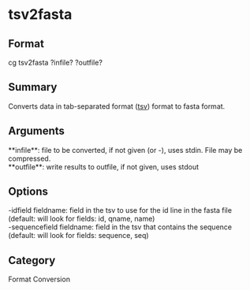 = tsv2fasta =

== Format ==
cg tsv2fasta ?infile? ?outfile?

== Summary ==
Converts data in tab-separated format ([[tsv]]) format to fasta format.

== Arguments ==
; **infile**: file to be converted, if not given (or -), uses stdin. File may be compressed.
; **outfile**: write results to outfile, if not given, uses stdout

== Options ==
; -idfield fieldname: field in the tsv to use for the id line in the fasta file (default: will look for fields: id, qname, name)
; -sequencefield fieldname: field in the tsv that contains the sequence (default: will look for fields: sequence, seq)

== Category ==
Format Conversion

